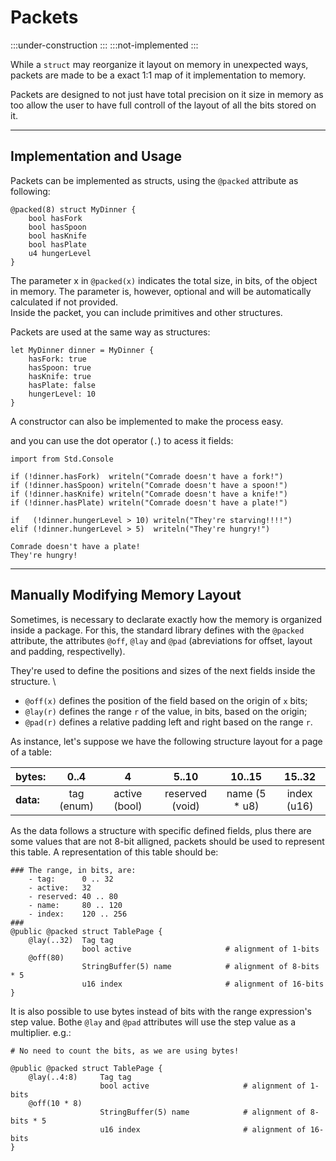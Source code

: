 # Packets
:::under-construction
:::
:::not-implemented
:::

While a `struct` may reorganize it layout on memory in unexpected ways, packets are made to be a exact
1:1 map of it implementation to memory.

Packets are designed to not just have total precision on it size in memory as too allow the user to
have full controll of the layout of all the bits stored on it.

---
## Implementation and Usage

Packets can be implemented as structs, using the `@packed` attribute as following:
```abs
@packed(8) struct MyDinner {
	bool hasFork
	bool hasSpoon
	bool hasKnife
	bool hasPlate
	u4 hungerLevel
}
```

The parameter x in `@packed(x)` indicates the total size, in bits, of the object in memory.
The parameter is, however, optional and will be automatically calculated if not provided. \
Inside the packet, you can include primitives and other structures.

Packets are used at the same way as structures:
```abs
let MyDinner dinner = MyDinner {
	hasFork: true
	hasSpoon: true
	hasKnife: true
	hasPlate: false
	hungerLevel: 10
}
```
A constructor can also be implemented to make the
process easy.

and you can use the dot operator (`.`) to acess it fields:
```abs
import from Std.Console

if (!dinner.hasFork)  writeln("Comrade doesn't have a fork!")
if (!dinner.hasSpoon) writeln("Comrade doesn't have a spoon!")
if (!dinner.hasKnife) writeln("Comrade doesn't have a knife!")
if (!dinner.hasPlate) writeln("Comrade doesn't have a plate!")

if   (!dinner.hungerLevel > 10) writeln("They're starving!!!!")
elif (!dinner.hungerLevel > 5)  writeln("They're hungry!")
```

```text title="Console Output"
Comrade doesn't have a plate!
They're hungry!
```

---
## Manually Modifying Memory Layout

Sometimes, is necessary to declarate exactly how the memory is organized inside a package.
For this, the standard library defines with the `@packed` attribute, the attributes `@off`,
 `@lay` and `@pad` (abreviations for offset, layout and padding, respectivelly).

They're used to define the positions and sizes of the next fields inside the structure. \
- `@off(x)` defines the position of the field based on the origin of `x` bits;
- `@lay(r)` defines the range `r` of the value, in bits, based on the origin;
- `@pad(r)` defines a relative padding left and right based on the range `r`.

As instance, let's suppose we have the following structure layout for a page of a table:

| bytes:    | 0..4       | 4             | 5..10           | 10..15        | 15..32      |
|:----------|:----------:|:-------------:|:---------------:|:-------------:|:-----------:|
| **data:** | tag (enum) | active (bool) | reserved (void) | name (5 * u8) | index (u16) |

As the data follows a structure with specific defined fields, plus there are some
values that are not 8-bit alligned, packets should be used to represent this table.
A representation of this table should be:
```abs
### The range, in bits, are:
	- tag:      0 .. 32
	- active:   32
	- reserved: 40 .. 80
	- name:     80 .. 120
	- index:    120 .. 256
###
@public @packed struct TablePage {
	@lay(..32)  Tag tag
	            bool active                     # alignment of 1-bits
	@off(80)
	            StringBuffer(5) name            # alignment of 8-bits * 5
	            u16 index                       # alignment of 16-bits
}
```

It is also possible to use bytes instead of bits with the range expression's step value.
Bothe `@lay` and `@pad` attributes will use the step value as a multiplier.
e.g.:

```abs
# No need to count the bits, as we are using bytes!

@public @packed struct TablePage {
	@lay(..4:8)     Tag tag
	                bool active                     # alignment of 1-bits
	@off(10 * 8)
	                StringBuffer(5) name            # alignment of 8-bits * 5
	                u16 index                       # alignment of 16-bits
}
```
